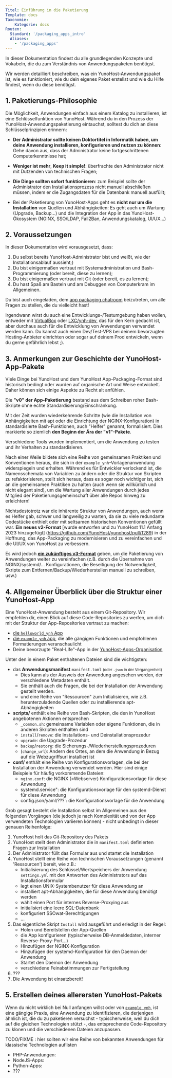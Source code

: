 ```yaml
---
Titel: Einführung in die Paketierung
Template: docs
Taxonomie:
    Kategorie: docs
Routen:
  Standard: '/packaging_apps_intro'
  Aliases:
    - '/packaging_apps'
---
```


In dieser Dokumentation findest du alle grundlegenden Konzepte und Vokabeln, die du zum Verständnis von Anwendungspaketen benötigst.

Wir werden detailliert beschreiben, was ein YunoHost-Anwendungspaket ist, wie es funktioniert, wie du dein eigenes Paket erstellst und wie du Hilfe findest, wenn du diese benötigst.


## 1. Paketierungs-Philosophie

Die Möglichkeit, Anwendungen einfach aus einem Katalog zu installieren, ist eine Schlüsselfunktion von YunoHost. Während du in den Prozess der YunoHost-Anwendungspaketierung eintauchst, solltest du dich an diese Schlüsselprinzipien erinnern:

- **Der Administrator sollte keinen Doktortitel in Informatik haben, um deine Anwendung installieren, konfigurieren und nutzen zu können**: Gehe davon aus, dass der Administrator keine fortgeschrittenen Computerkenntnisse hat;

- **Weniger ist mehr**, **Keep it simple!**: überfrachte den Administrator nicht mit Dutzenden von technischen Fragen;

- **Die Dinge sollten sofort funktionieren**: zum Beispiel sollte der Administrator den Installationsprozess nicht manuell abschließen müssen, indem er die Zugangsdaten für die Datenbank manuell ausfüllt;

- Bei der Paketierung von YunoHost-Apps geht es **nicht nur um die Installation** von Quellen und Abhängigkeiten: Es geht auch um Wartung (Upgrade, Backup...) und die Integration der App in das YunoHost-Ökosystem (NGINX, SSO/LDAP, Fail2Ban, Anwendungskatalog, UI/UX...)


## 2. Voraussetzungen

In dieser Dokumentation wird vorausgesetzt, dass:

1. Du selbst bereits YunoHost-Administrator bist und weißt, wie der Installationsablauf aussieht;)
2. Du bist einigermaßen vertraut mit Systemadministration und Bash-Programmierung (oder bereit, diese zu lernen);
3. Du bist einigermaßen vertraut mit Git (oder bereit, es zu lernen);
4. Du hast Spaß am Basteln und am Debuggen von Computerkram im Allgemeinen.

Du bist auch eingeladen, dem [app packaging chatroom](/community/chat_rooms) beizutreten, um alle Fragen zu stellen, die du vielleicht hast!

Irgendwann wirst du auch eine Entwicklungs-/Testumgebung haben wollen, entweder mit [VirtualBox](/contribute/packaging_apps/resources/packaging_apps_virtualbox) oder [LXC/ynh-dev](https://github.com/yunohost/ynh-dev), das für den Kern gedacht ist, aber durchaus auch für die Entwicklung von Anwendungen verwendet werden kann. Du kannst auch einen Dev/Test-VPS bei deinem bevorzugten Hosting-Anbieter einrichten oder sogar auf deinem Prod entwickeln, wenn du gerne gefährlich lebst ;).

## 3. Anmerkungen zur Geschichte der YunoHost-App-Pakete

Viele Dinge bei YunoHost und dem YunoHost App-Packaging-Format sind historisch bedingt oder wurden auf organische Art und Weise entwickelt. Daher können sich einige Aspekte zu Recht alt anfühlen.

Die **"v0" der App-Paketierung** bestand aus dem Schreiben roher Bash-Skripte ohne echte Standardisierung/Einschränkung.

Mit der Zeit wurden wiederkehrende Schritte (wie die Installation von Abhängigkeiten mit apt oder die Einrichtung der NGINX-Konfiguration) in standardisierte Bash-Funktionen, auch "Helfer" genannt, formalisiert. Dies markierte so ziemlich **den Beginn der Ära der "v1"-Pakete**.

Verschiedene Tools wurden implementiert, um die Anwendung zu testen und ihr Verhalten zu standardisieren.

Nach einer Weile bildete sich eine Reihe von gemeinsamen Praktiken und Konventionen heraus, die sich in der `example_ynh`-Vorlagenanwendung widerspiegeln und erhalten. Während es für Entwickler verlockend ist, die Namensschemata von Variablen zu ändern oder die Struktur von Skripten zu refaktorisieren, stellt sich heraus, dass es sogar noch wichtiger ist, sich an die gemeinsamen Praktiken zu halten (auch wenn sie willkürlich und nicht elegant sind), um die Wartung aller Anwendungen durch jedes Mitglied der Paketierungsgemeinschaft über alle Repos hinweg zu erleichtern!

Nichtsdestotrotz war die inhärente Struktur von Anwendungen, auch wenn es Helfer gab, schwer und langweilig zu warten, da sie zu viele redundante Codestücke enthielt oder mit seltsamen historischen Konventionen gefüllt war. **Ein neues v2-Format** [wurde entworfen und zu YunoHost 11.1 Anfang 2023 hinzugefügt] (https://github.com/YunoHost/yunohost/pull/1289) in der Hoffnung, das App-Packaging zu modernisieren und zu vereinfachen und die UI/UX von YunoHost zu verbessern.

Es wird jedoch [**ein zukünftiges v3-Format**](https://github.com/YunoHost/issues/issues/2136) geben, um die Paketierung von Anwendungen weiter zu vereinfachen (z.B. durch die Übernahme von NGINX/systemd/... Konfigurationen, die Beseitigung der Notwendigkeit, Skripte zum Entfernen/Backup/Wiederherstellen manuell zu schreiben, usw.)


## 4. Allgemeiner Überblick über die Struktur einer YunoHost-App

Eine YunoHost-Anwendung besteht aus einem Git-Repository. Wir empfehlen dir, einen Blick auf diese Code-Repositories zu werfen, um dich mit der Struktur der App-Repositories vertraut zu machen:
- [die `helloworld_ynh` App](https://github.com/YunoHost-Apps/helloworld_ynh)
- [die `example_ynh` app](https://github.com/YunoHost/example_ynh), die alle gängigen Funktionen und empfohlenen Formatierungen veranschaulicht
- Deine bevorzugte "Real-Life"-App in der [YunoHost-Apps-Organisation](https://github.com/orgs/YunoHost-Apps/repositories)

Unter den in einem Paket enthaltenen Dateien sind die wichtigsten: 

- das **Anwendungsmanifest** `manifest.toml` <small>(oder `.json` in der Vergangenheit)</small>
    - Dies kann als der Ausweis der Anwendung angesehen werden, der verschiedene Metadaten enthält. 
    - Sie enthält auch die Fragen, die bei der Installation der Anwendung gestellt werden.
    - und eine Reihe von "Ressourcen" zum Initialisieren, wie z.B. herunterzuladende Quellen oder zu installierende apt-Abhängigkeiten
- **scripts/** enthält eine Reihe von Bash-Skripten, die den in YunoHost angebotenen Aktionen entsprechen
   - `_common.sh`: gemeinsame Variablen oder eigene Funktionen, die in anderen Skripten enthalten sind
   - `install`/`remove`: die Installations- und Deinstallationsprozedur
   - `upgrade`: die Upgrade-Prozedur
   - `backup`/`restore`: die Sicherungs-/Wiederherstellungsprozeduren 
   - (`change_url`): Ändern des Ortes, an dem die Anwendung in Bezug auf die Webzugriffsurl installiert ist
- **conf/** enthält eine Reihe von Konfigurationsvorlagen, die bei der Installation der Anwendung verwendet werden. Hier sind einige Beispiele für häufig vorkommende Dateien:
   - `nginx.conf`: die NGINX (=Webserver) Konfigurationsvorlage für diese Anwendung
   - systemd.service": die Konfigurationsvorlage für den systemd-Dienst für diese Anwendung
   - config.json/yaml/???`: die Konfigurationsvorlage für die Anwendung

Grob gesagt besteht die Installation selbst im Allgemeinen aus den folgenden Vorgängen (die jedoch je nach Komplexität und von der App verwendeten Technologien variieren können) - nicht unbedingt in dieser genauen Reihenfolge:

1. YunoHost holt das Git-Repository des Pakets
2. YunoHost stellt dem Administrator die in `manifest.toml` definierten Fragen zur Installation
3. Der Administrator füllt das Formular aus und startet die Installation
4. YunoHost stellt eine Reihe von technischen Voraussetzungen (genannt 'Ressourcen') bereit, wie z.B.:
    - Initialisierung des Schlüssel/Wertspeichers der Anwendung `settings.yml` mit den Antworten des Administrators auf das Installationsformular
    - legt einen UNIX-Systembenutzer für diese Anwendung an
    - installiert apt-Abhängigkeiten, die für diese Anwendung benötigt werden
    - wählt einen Port für internes Reverse-Proxying aus
    - initialisiert eine leere SQL-Datenbank
    - konfiguriert SSOwat-Berechtigungen
    - ...
5. Das eigentliche Skript `Install` wird ausgeführt und erledigt in der Regel:
    - Holen und Bereitstellen der App-Quellen
    - die App konfigurieren (typischerweise DB-Anmeldedaten, interner Reverse-Proxy-Port...)
    - Hinzufügen der NGINX-Konfiguration
    - Hinzufügen der systemd-Konfiguration für den Daemon der Anwendung
    - Startet den Daemon der Anwendung
    - verschiedene Feinabstimmungen zur Fertigstellung
6. ???
7. Die Anwendung ist einsatzbereit!


## 5. Erstellen deines allerersten YunoHost-Pakets

Wenn du nicht wirklich bei Null anfangen willst oder von [`example_ynh`](https://github.com/YunoHost/example_ynh), ist eine gängige Praxis, eine Anwendung zu identifizieren, die derjenigen ähnlich ist, die du zu paketieren versuchst - typischerweise, weil du dich auf die gleichen Technologien stützt -, das entsprechende Code-Repository zu klonen und die verschiedenen Dateien anzupassen. 

TODO/FIXME : hier sollten wir eine Reihe von bekannten Anwendungen für klassische Technologien auflisten

- PHP-Anwendungen:
- NodeJS-Apps:
- Python-Apps:
- ???
